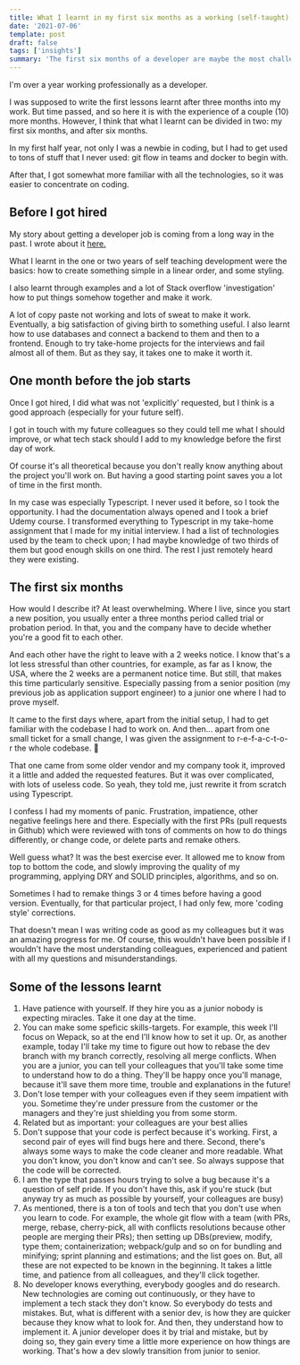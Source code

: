 ```yaml
---
title: What I learnt in my first six months as a working (self-taught) developer
date: '2021-07-06'
template: post
draft: false
tags: ['insights']
summary: 'The first six months of a developer are maybe the most challenging. This is what I learnt. My mistakes and accomplishments, to become a better dev'
---
```


I'm over a year working professionally as a developer.

I was supposed to write the first lessons learnt after three months into my work. But time passed, and so here it is with the experience of a couple (10) more months.
However, I think that what I learnt can be divided in two: my first six months, and after six months.

In my first half year, not only I was a newbie in coding, but I had to get used to tons of stuff that I never used: git flow in teams and docker to begin with.

After that, I got somewhat more familiar with all the technologies, so it was easier to concentrate on coding.

## Before I got hired

My story about getting a developer job is coming from a long way in the past. I wrote about it <a href="https://buaiscia.github.io/blog/how-transitioned-from-humanistic-to-tech-and-helped">here.</a>

What I learnt in the one or two years of self teaching development were the basics: how to create something simple in a linear order, and some styling.

I also learnt through examples and a lot of Stack overflow 'investigation' how to put things somehow together and make it work.

A lot of copy paste not working and lots of sweat to make it work. Eventually, a big satisfaction of giving birth to something useful.
I also learnt how to use databases and connect a backend to them and then to a frontend. Enough to try take-home projects for the interviews and fail almost all of them. But as they say, it takes one to make it worth it.

## One month before the job starts

Once I got hired, I did what was not 'explicitly' requested, but I think is a good approach (especially for your future self).

I got in touch with my future colleagues so they could tell me what I should improve, or what tech stack should I add to my knowledge before the first day of work.

Of course it's all theoretical because you don't really know anything about the project you'll work on. But having a good starting point saves you a lot of time in the first month.

In my case was especially Typescript. I never used it before, so I took the opportunity. I had the documentation always opened and I took a brief Udemy course. I transformed everything to Typescript in my take-home assignment that I made for my initial interview.
I had a list of technologies used by the team to check upon; I had maybe knowledge of two thirds of them but good enough skills on one third. The rest I just remotely heard they were existing.

## The first six months

How would I describe it? At least overwhelming. Where I live, since you start a new position, you usually enter a three months period called trial or probation period. In that, you and the company have to decide whether you're a good fit to each other.

And each other have the right to leave with a 2 weeks notice. I know that's a lot less stressful than other countries, for example, as far as I know, the USA, where the 2 weeks are a permanent notice time. But still, that makes this time particularly sensitive.
Especially passing from a senior position (my previous job as application support engineer) to a junior one where I had to prove myself.

It came to the first days where, apart from the initial setup, I had to get familiar with the codebase I had to work on.
And then... apart from one small ticket for a small change, I was given the assignment to r-e-f-a-c-t-o-r the whole codebase. 🤯

That one came from some older vendor and my company took it, improved it a little and added the requested features.
But it was over complicated, with lots of useless code. So yeah, they told me, just rewrite it from scratch using Typescript.

I confess I had my moments of panic. Frustration, impatience, other negative feelings here and there.
Especially with the first PRs (pull requests in Github) which were reviewed with tons of comments on how to do things differently, or change code, or delete parts and remake others.

Well guess what? It was the best exercise ever. It allowed me to know from top to bottom the code, and slowly improving the quality of my programming, applying DRY and SOLID principles, algorithms, and so on.

Sometimes I had to remake things 3 or 4 times before having a good version.
Eventually, for that particular project, I had only few, more 'coding style' corrections.

That doesn't mean I was writing code as good as my colleagues but it was an amazing progress for me.
Of course, this wouldn't have been possible if I wouldn't have the most understanding colleagues, experienced and patient with all my questions and misunderstandings.

## Some of the lessons learnt

<ol>
  <li>
    Have patience with yourself. If they hire you as a junior nobody is expecting miracles. Take it
    one day at the time.
  </li>
  <li>
    You can make some speficic skills-targets. For example, this week I'll focus on Wepack, so at
    the end I'll know how to set it up. Or, as another example, today I'll take my time to figure
    out how to rebase the dev branch with my branch correctly, resolving all merge conflicts. When
    you are a junior, you can tell your colleagues that you'll take some time to understand how to
    do a thing. They'll be happy once you'll manage, because it'll save them more time, trouble and
    explanations in the future!
  </li>
  <li>
    Don't lose temper with your colleagues even if they seem impatient with you. Sometime they're
    under pressure from the customer or the managers and they're just shielding you from some storm.
  </li>
  <li>Related but as important: your colleagues are your best allies</li>
  <li>
    Don't suppose that your code is perfect because it's working. First, a second pair of eyes will
    find bugs here and there. Second, there's always some ways to make the code cleaner and more
    readable. What you don't know, you don't know and can't see. So always suppose that the code
    will be corrected.
  </li>
  <li>
    I am the type that passes hours trying to solve a bug because it's a question of self pride. If
    you don't have this, ask if you're stuck (but anyway try as much as possible by yourself, your
    colleagues are busy)
  </li>
  <li>
    As mentioned, there is a ton of tools and tech that you don't use when you learn to code. For
    example, the whole git flow with a team (with PRs, merge, rebase, cherry-pick, all with
    conflicts resolutions because other people are merging their PRs); then setting up DBs(preview,
    modify, type them; containerization; webpack/gulp and so on for bundling and minifying; sprint
    planning and estimations; and the list goes on. But, all these are not expected to be known in
    the beginning. It takes a little time, and patience from all colleagues, and they'll click
    together.
  </li>
  <li>
    No developer knows everything, everybody googles and do research. New technologies are coming
    out continuously, or they have to implement a tech stack they don't know. So everybody do tests
    and mistakes. But, what is different with a senior dev, is how they are quicker because they
    know what to look for. And then, they understand how to implement it. A junior developer does it
    by trial and mistake, but by doing so, they gain every time a little more experience on how
    things are working. That's how a dev slowly transition from junior to senior.
  </li>
</ol>

